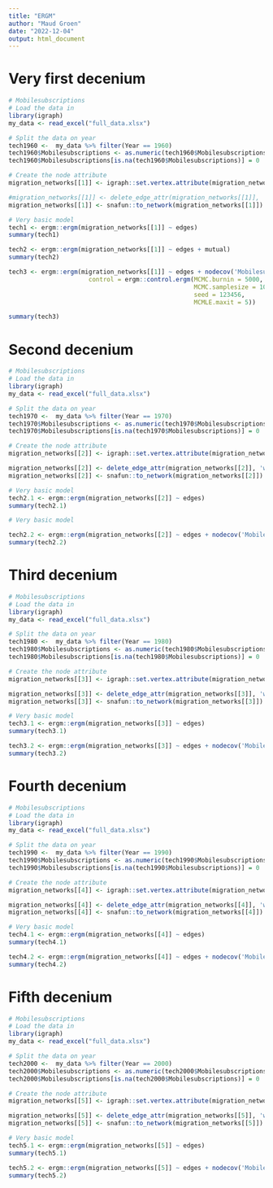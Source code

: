 ```yaml
---
title: "ERGM"
author: "Maud Groen"
date: "2022-12-04"
output: html_document
---
```


# Very first decenium
```r
# Mobilesubscriptions
# Load the data in 
library(igraph)
my_data <- read_excel("full_data.xlsx")

# Split the data on year 
tech1960 <-  my_data %>% filter(Year == 1960)
tech1960$Mobilesubscriptions <- as.numeric(tech1960$Mobilesubscriptions)
tech1960$Mobilesubscriptions[is.na(tech1960$Mobilesubscriptions)] = 0

# Create the node attribute
migration_networks[[1]] <- igraph::set.vertex.attribute(migration_networks[[1]], 'Mobilesubscriptions', index = V(migration_networks[[1]]), tech1960$Mobilesubscriptions)

#migration_networks[[1]] <- delete_edge_attr(migration_networks[[1]], 'weightscaled')
migration_networks[[1]] <- snafun::to_network(migration_networks[[1]])
```
```r
# Very basic model
tech1 <- ergm::ergm(migration_networks[[1]] ~ edges)
summary(tech1) 
```


```r
tech2 <- ergm::ergm(migration_networks[[1]] ~ edges + mutual)
summary(tech2) 
```

```r
tech3 <- ergm::ergm(migration_networks[[1]] ~ edges + nodecov('Mobilesubscriptions'), 
                      control = ergm::control.ergm(MCMC.burnin = 5000,
                                                   MCMC.samplesize = 10000,
                                                   seed = 123456,
                                                   MCMLE.maxit = 5))

summary(tech3)
```

# Second decenium
```r
# Mobilesubscriptions
# Load the data in 
library(igraph)
my_data <- read_excel("full_data.xlsx")

# Split the data on year 
tech1970 <-  my_data %>% filter(Year == 1970)
tech1970$Mobilesubscriptions <- as.numeric(tech1970$Mobilesubscriptions)
tech1970$Mobilesubscriptions[is.na(tech1970$Mobilesubscriptions)] = 0

# Create the node attribute
migration_networks[[2]] <- igraph::set.vertex.attribute(migration_networks[[2]], 'Mobilesubscriptions', index = V(migration_networks[[2]]), tech1970$Mobilesubscriptions)

migration_networks[[2]] <- delete_edge_attr(migration_networks[[2]], 'weightscaled')
migration_networks[[2]] <- snafun::to_network(migration_networks[[2]])
```

```r
# Very basic model
tech2.1 <- ergm::ergm(migration_networks[[2]] ~ edges)
summary(tech2.1) 
```

```r
# Very basic model

tech2.2 <- ergm::ergm(migration_networks[[2]] ~ edges + nodecov('Mobilesubscriptions'))
summary(tech2.2)
```

# Third decenium
```r
# Mobilesubscriptions
# Load the data in 
library(igraph)
my_data <- read_excel("full_data.xlsx")

# Split the data on year 
tech1980 <-  my_data %>% filter(Year == 1980)
tech1980$Mobilesubscriptions <- as.numeric(tech1980$Mobilesubscriptions)
tech1980$Mobilesubscriptions[is.na(tech1980$Mobilesubscriptions)] = 0

# Create the node attribute
migration_networks[[3]] <- igraph::set.vertex.attribute(migration_networks[[3]], 'Mobilesubscriptions', index = V(migration_networks[[3]]), tech1980$Mobilesubscriptions)

migration_networks[[3]] <- delete_edge_attr(migration_networks[[3]], 'weightscaled')
migration_networks[[3]] <- snafun::to_network(migration_networks[[3]])
```

```r
# Very basic model
tech3.1 <- ergm::ergm(migration_networks[[3]] ~ edges)
summary(tech3.1) 
```

```r
tech3.2 <- ergm::ergm(migration_networks[[3]] ~ edges + nodecov('Mobilesubscriptions'))
summary(tech3.2)
```

# Fourth decenium
```r
# Mobilesubscriptions
# Load the data in 
library(igraph)
my_data <- read_excel("full_data.xlsx")

# Split the data on year 
tech1990 <-  my_data %>% filter(Year == 1990)
tech1990$Mobilesubscriptions <- as.numeric(tech1990$Mobilesubscriptions)
tech1990$Mobilesubscriptions[is.na(tech1990$Mobilesubscriptions)] = 0

# Create the node attribute
migration_networks[[4]] <- igraph::set.vertex.attribute(migration_networks[[4]], 'Mobilesubscriptions', index = V(migration_networks[[4]]), tech1990$Mobilesubscriptions)

migration_networks[[4]] <- delete_edge_attr(migration_networks[[4]], 'weightscaled')
migration_networks[[4]] <- snafun::to_network(migration_networks[[4]])
```

```r
# Very basic model
tech4.1 <- ergm::ergm(migration_networks[[4]] ~ edges)
summary(tech4.1) 
```

```r
tech4.2 <- ergm::ergm(migration_networks[[4]] ~ edges + nodecov('Mobilesubscriptions'))
summary(tech4.2) 
```

# Fifth decenium
```r
# Mobilesubscriptions
# Load the data in 
library(igraph)
my_data <- read_excel("full_data.xlsx")

# Split the data on year 
tech2000 <-  my_data %>% filter(Year == 2000)
tech2000$Mobilesubscriptions <- as.numeric(tech2000$Mobilesubscriptions)
tech2000$Mobilesubscriptions[is.na(tech2000$Mobilesubscriptions)] = 0

# Create the node attribute
migration_networks[[5]] <- igraph::set.vertex.attribute(migration_networks[[5]], 'Mobilesubscriptions', index = V(migration_networks[[5]]), tech2000$Mobilesubscriptions)

migration_networks[[5]] <- delete_edge_attr(migration_networks[[5]], 'weightscaled')
migration_networks[[5]] <- snafun::to_network(migration_networks[[5]])
```

```r
# Very basic model
tech5.1 <- ergm::ergm(migration_networks[[5]] ~ edges)
summary(tech5.1) 
```

```r
tech5.2 <- ergm::ergm(migration_networks[[5]] ~ edges + nodecov('Mobilesubscriptions'))
summary(tech5.2) 
```
